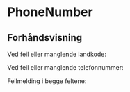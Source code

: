 
<Meta of={PhoneNumberStories} />

# PhoneNumber

## Forhåndsvisning

<Canvas of={PhoneNumberStories.Standard} />
<Controls of={PhoneNumberStories.Standard} />

Ved feil eller manglende landkode:

<Canvas of={PhoneNumberStories.ErrorCountryCode} />

Ved feil eller manglende telefonnummer:

<Canvas of={PhoneNumberStories.ErrorNumber} />

Feilmelding i begge feltene:

<Canvas of={PhoneNumberStories.ErrorBoth} />
